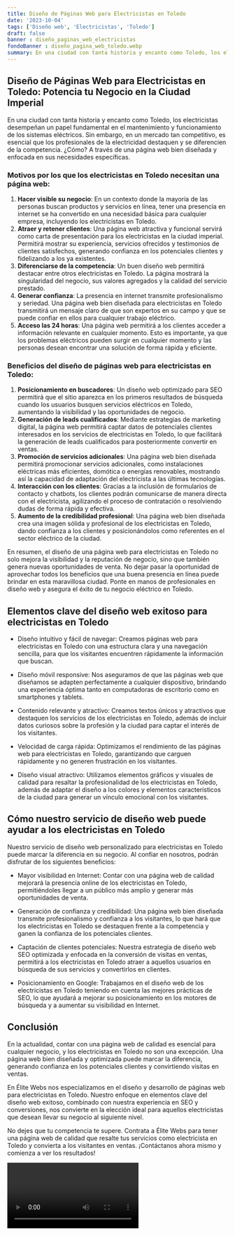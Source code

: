 ```yaml
---
title: Diseño de Páginas Web para Electricistas en Toledo
date: '2023-10-04'
tags: ['Diseño web', 'Electricistas', 'Toledo']
draft: false
banner : diseño_paginas_web_electricistas
fondoBanner : diseño_pagina_web_toledo.webp
summary: En una ciudad con tanta historia y encanto como Toledo, los electricistas desempeñan un papel fundamental en el mantenimiento y funcionamiento de los sistemas eléctricos. Sin embargo, en un mercado tan competitivo, es esencial que los profesionales de la electricidad destaquen y se diferencien de la competencia. ¿Cómo? A través de una página web bien diseñada y enfocada en sus necesidades específicas.
---
```


## **Diseño de Páginas Web para Electricistas en Toledo: Potencia tu Negocio en la Ciudad Imperial**

En una ciudad con tanta historia y encanto como Toledo, los electricistas desempeñan un papel fundamental en el mantenimiento y funcionamiento de los sistemas eléctricos. Sin embargo, en un mercado tan competitivo, es esencial que los profesionales de la electricidad destaquen y se diferencien de la competencia. ¿Cómo? A través de una página web bien diseñada y enfocada en sus necesidades específicas.

### Motivos por los que los electricistas en Toledo necesitan una página web: 
1. **Hacer visible su negocio**: En un contexto donde la mayoría de las personas buscan productos y servicios en línea, tener una presencia en internet se ha convertido en una necesidad básica para cualquier empresa, incluyendo los electricistas en Toledo.
2. **Atraer y retener clientes**: Una página web atractiva y funcional servirá como carta de presentación para los electricistas en la ciudad imperial. Permitirá mostrar su experiencia, servicios ofrecidos y testimonios de clientes satisfechos, generando confianza en los potenciales clientes y fidelizando a los ya existentes.
3. **Diferenciarse de la competencia**: Un buen diseño web permitirá destacar entre otros electricistas en Toledo. La página mostrará la singularidad del negocio, sus valores agregados y la calidad del servicio prestado.
4. **Generar confianza**: La presencia en internet transmite profesionalismo y seriedad. Una página web bien diseñada para electricistas en Toledo transmitirá un mensaje claro de que son expertos en su campo y que se puede confiar en ellos para cualquier trabajo eléctrico.
5. **Acceso las 24 horas**: Una página web permitirá a los clientes acceder a información relevante en cualquier momento. Esto es importante, ya que los problemas eléctricos pueden surgir en cualquier momento y las personas desean encontrar una solución de forma rápida y eficiente.

### Beneficios del diseño de páginas web para electricistas en Toledo:
1. **Posicionamiento en buscadores**: Un diseño web optimizado para SEO permitirá que el sitio aparezca en los primeros resultados de búsqueda cuando los usuarios busquen servicios eléctricos en Toledo, aumentando la visibilidad y las oportunidades de negocio.
2. **Generación de leads cualificados**: Mediante estrategias de marketing digital, la página web permitirá captar datos de potenciales clientes interesados en los servicios de electricistas en Toledo, lo que facilitará la generación de leads cualificados para posteriormente convertir en ventas.
3. **Promoción de servicios adicionales**: Una página web bien diseñada permitirá promocionar servicios adicionales, como instalaciones eléctricas más eficientes, domótica o energías renovables, mostrando así la capacidad de adaptación del electricista a las últimas tecnologías.
4. **Interacción con los clientes**: Gracias a la inclusión de formularios de contacto y chatbots, los clientes podrán comunicarse de manera directa con el electricista, agilizando el proceso de contratación o resolviendo dudas de forma rápida y efectiva.
5. **Aumento de la credibilidad profesional**: Una página web bien diseñada crea una imagen sólida y profesional de los electricistas en Toledo, dando confianza a los clientes y posicionándolos como referentes en el sector eléctrico de la ciudad.

En resumen, el diseño de una página web para electricistas en Toledo no solo mejora la visibilidad y la reputación de negocio, sino que también genera nuevas oportunidades de venta. No dejar pasar la oportunidad de aprovechar todos los beneficios que una buena presencia en línea puede brindar en esta maravillosa ciudad. Ponte en manos de profesionales en diseño web y asegura el éxito de tu negocio eléctrico en Toledo.

<GifSeo />

<Cta />

## Elementos clave del diseño web exitoso para electricistas en Toledo

- Diseño intuitivo y fácil de navegar: Creamos páginas web para electricistas en Toledo con una estructura clara y una navegación sencilla, para que los visitantes encuentren rápidamente la información que buscan.

- Diseño móvil responsive: Nos aseguramos de que las páginas web que diseñamos se adapten perfectamente a cualquier dispositivo, brindando una experiencia óptima tanto en computadoras de escritorio como en smartphones y tablets.

- Contenido relevante y atractivo: Creamos textos únicos y atractivos que destaquen los servicios de los electricistas en Toledo, además de incluir datos curiosos sobre la profesión y la ciudad para captar el interés de los visitantes.

- Velocidad de carga rápida: Optimizamos el rendimiento de las páginas web para electricistas en Toledo, garantizando que carguen rápidamente y no generen frustración en los visitantes.

- Diseño visual atractivo: Utilizamos elementos gráficos y visuales de calidad para resaltar la profesionalidad de los electricistas en Toledo, además de adaptar el diseño a los colores y elementos característicos de la ciudad para generar un vínculo emocional con los visitantes.

## Cómo nuestro servicio de diseño web puede ayudar a los electricistas en Toledo

Nuestro servicio de diseño web personalizado para electricistas en Toledo puede marcar la diferencia en su negocio. Al confiar en nosotros, podrán disfrutar de los siguientes beneficios:

- Mayor visibilidad en Internet: Contar con una página web de calidad mejorará la presencia online de los electricistas en Toledo, permitiéndoles llegar a un público más amplio y generar más oportunidades de venta.

- Generación de confianza y credibilidad: Una página web bien diseñada transmite profesionalismo y confianza a los visitantes, lo que hará que los electricistas en Toledo se destaquen frente a la competencia y ganen la confianza de los potenciales clientes.

- Captación de clientes potenciales: Nuestra estrategia de diseño web SEO optimizada y enfocada en la conversión de visitas en ventas, permitirá a los electricistas en Toledo atraer a aquellos usuarios en búsqueda de sus servicios y convertirlos en clientes.

- Posicionamiento en Google: Trabajamos en el diseño web de los electricistas en Toledo teniendo en cuenta las mejores prácticas de SEO, lo que ayudará a mejorar su posicionamiento en los motores de búsqueda y a aumentar su visibilidad en Internet.

## Conclusión

En la actualidad, contar con una página web de calidad es esencial para cualquier negocio, y los electricistas en Toledo no son una excepción. Una página web bien diseñada y optimizada puede marcar la diferencia, generando confianza en los potenciales clientes y convirtiendo visitas en ventas.

En Élite Webs nos especializamos en el diseño y desarrollo de páginas web para electricistas en Toledo. Nuestro enfoque en elementos clave del diseño web exitoso, combinado con nuestra experiencia en SEO y conversiones, nos convierte en la elección ideal para aquellos electricistas que desean llevar su negocio al siguiente nivel.

No dejes que tu competencia te supere. Contrata a Élite Webs para tener una página web de calidad que resalte tus servicios como electricista en Toledo y convierta a los visitantes en ventas. ¡Contáctanos ahora mismo y comienza a ver los resultados!

<Video />

<CtaBot job='Electricistas' city='Toledo'/>

<Gmaps query='Toledo+españa+maps' />